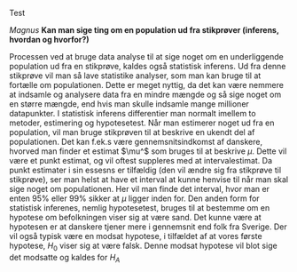 Test


*Magnus*
**Kan man sige ting om en population ud fra stikprøver (inferens, hvordan og hvorfor?)**

Processen ved at bruge data analyse til at sige noget om en underliggende population ud fra en stikprøve, kaldes også statistisk inferens. Ud fra denne stikprøve vil man så lave statistike analyser, som man kan bruge til at fortælle om populationen. Dette er meget nyttig, da det kan være nemmere at indsamle og analysere data fra en mindre mængde og så sige noget om en større mængde, end hvis man skulle indsamle mange millioner datapunkter. 
I statistisk inferens differentier man normalt imellem to metoder, estimering og hypotesetest. 
Når man estimerer noget ud fra en population, vil man bruge stikprøven til at beskrive en ukendt del af populationen. Det kan f.ek.s være gennemsnitsindkomst af danskere, hvorved man finder et estimat $\mu^$ som bruges til at beskrive $\mu$. Dette vil være et punkt estimat, og vil oftest suppleres med at intervalestimat. Da punkt estimater i sin essesns er tilfældig (den vil ændre sig fra stikprøve til stikprøve), ser man helst at have et interval at kunne henvise til når man skal sige noget om populationen. Her vil man finde det interval, hvor man er enten 95% eller 99% sikker at $\mu$ ligger inden for.
Den anden form for statistisk inferenes, nemlig hypotesetest, bruges til at bestemme om en hypotese om befolkningen viser sig at være sand. Det kunne være at hypotesen er at danskere tjener mere i gennemsnit end folk fra Sverige. Der vil også typisk være en modsat hypotese, i tilfældet af at vores første hypotese, $H_0$ viser sig at være falsk. Denne modsat hypotese vil blot sige det modsatte og kaldes for $H_A$
